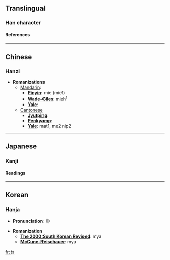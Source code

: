 ==Translingual==
===Han character===
{{Han char|rad=乙|as=01|sn=2|so=|four=4771<sub>2</sub>|canj=心弓 (PN), 心尸 (PS), X心弓 (XPN)|cmean=to squint; what? huh? (Cant.)}}
====References====
{{Han ref|kx=0083.180|dkj=00166|dj=0168.010|hdz=10049.090|uh=4E5C|ud=20060|bh=C941|bd=51521}}

----
==Chinese==
===Hanzi===


* '''Romanizations'''
** [[Mandarin]]:
*** '''[[Pinyin]]''': miē (mie1)
*** '''[[Wade-Giles]]''': mieh<sup>1</sup>
*** '''[[Yale]]''': 
**[[Cantonese]]
***'''[[Jyutping]]''':
***'''[[Penkyamp]]''': 
***'''[[Yale]]''': mat1, me2 nip2


----
==Japanese==
===Kanji===


{{ja-kanji|grade=|rs=乙01|simple=}}
====Readings====
{{ja-readings|on=[[ば]] (ba), [[め]] (me)|kun=[[やぶにらみ]] (yabunirami)}}


----
==Korean==
===Hanja===

* '''Pronunciation''': 먀

* '''Romanization'''
** '''[[The 2000 South Korean Revised Romanization|The 2000 South Korean Revised]]''': mya
** '''[[McCune-Reischauer]]''': mya


[[fr:乜]]